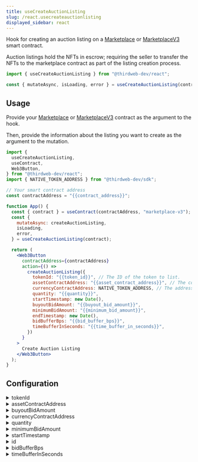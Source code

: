 ```yaml
---
title: useCreateAuctionListing
slug: /react.usecreateauctionlisting
displayed_sidebar: react
---
```


Hook for creating an auction listing on a [Marketplace](https://thirdweb.com/thirdweb.eth/Marketplace) or
[MarketplaceV3](https://thirdweb.com/thirdweb.eth/Marketplacev3) smart contract.

Auction listings hold the NFTs in escrow; requiring the seller to transfer the NFTs to the marketplace contract
as part of the listing creation process.

```jsx
import { useCreateAuctionListing } from "@thirdweb-dev/react";

const { mutateAsync, isLoading, error } = useCreateAuctionListing(contract);
```

## Usage

Provide your [Marketplace](https://thirdweb.com/thirdweb.eth/Marketplace)
or
[MarketplaceV3](https://thirdweb.com/thirdweb.eth/MarketplaceV3)
contract as the argument to the hook.

Then, provide the information about the listing you want to create as the argument to the mutation.

```jsx
import {
  useCreateAuctionListing,
  useContract,
  Web3Button,
} from "@thirdweb-dev/react";
import { NATIVE_TOKEN_ADDRESS } from "@thirdweb-dev/sdk";

// Your smart contract address
const contractAddress = "{{contract_address}}";

function App() {
  const { contract } = useContract(contractAddress, "marketplace-v3");
  const {
    mutateAsync: createAuctionListing,
    isLoading,
    error,
  } = useCreateAuctionListing(contract);

  return (
    <Web3Button
      contractAddress={contractAddress}
      action={() =>
        createAuctionListing({
          tokenId: "{{token_id}}", // The ID of the token to list.
          assetContractAddress: "{{asset_contract_address}}", // The contract address of the asset being listed.
          currencyContractAddress: NATIVE_TOKEN_ADDRESS, // The address of the currency to accept for the listing.
          quantity: "{{quantity}}",
          startTimestamp: new Date(),
          buyoutBidAmount: "{{buyout_bid_amount}}",
          minimumBidAmount: "{{minimum_bid_amount}}",
          endTimestamp: new Date(),
          bidBufferBps: "{{bid_buffer_bps}}",
          timeBufferInSeconds: "{{time_buffer_in_seconds}}",
        })
      }
    >
      Create Auction Listing
    </Web3Button>
  );
}
```

## Configuration

<details>
  <summary>tokenId</summary>
  <div>

### tokenId (required)

The token ID of the NFT you are listing for auction.

</div>
</details>

<details>
  <summary>assetContractAddress</summary>
  <div>

### assetContractAddress (required)

The smart contract address of the NFT you are listing for auction.

</div>
</details>

<details>
  <summary>buyoutBidAmount</summary>
  <div>

### buyoutBidAmount (required)

The price to **buy** each token in the listing.

- For ERC721 NFTs, this is the price to buy the NFT outright.
- For ERC1155 NFTs, this is the price to `1` quantity of the NFT.

</div>
</details>

<details>
  <summary>currencyContractAddress</summary>
  <div>

### currencyContractAddress (optional)

The address of the currency you want users to pay with and make bids in.

You likely want to use the token native to the chain you are on, e.g. Ether on Ethereum.

To do that, you can import the `NATIVE_TOKEN_ADDRESS` constant from `@thirdweb-dev/sdk`.

The default value is `NATIVE_TOKEN_ADDRESS`.

```jsx
import {
  useCreateAuctionListing,
  useContract,
  Web3Button,
} from "@thirdweb-dev/react";
// highlight-next-line
import { NATIVE_TOKEN_ADDRESS } from "@thirdweb-dev/sdk";

// Your smart contract address
const contractAddress = "{{contract_address}}";

function App() {
  const { contract } = useContract(contractAddress, "marketplace-v3");
  const {
    mutateAsync: createAuctionListing,
    isLoading,
    error,
  } = useCreateAuctionListing(contract);

  return (
    <Web3Button
      contractAddress={contractAddress}
      action={() =>
        createAuctionListing({
          tokenId: "{{token_id}}", // The ID of the token to list.
          assetContractAddress: "{{asset_contract_address}}", // The contract address of the asset being listed.
          // highlight-next-line
          currencyContractAddress: NATIVE_TOKEN_ADDRESS, // The address of the currency to accept for the listing.
          quantity: "{{quantity}}",
          startTimestamp: new Date(),
          buyoutBidAmount: "{{buyout_bid_amount}}",
          minimumBidAmount: "{{minimum_bid_amount}}",
          endTimestamp: new Date(),
          bidBufferBps: "{{bid_buffer_bps}}",
          timeBufferInSeconds: "{{time_buffer_in_seconds}}",
        })
      }
    >
      Create Auction Listing
    </Web3Button>
  );
}
```

</div>
</details>

<details>
  <summary>quantity</summary>
  <div>

### quantity (optional)

How many tokens to include in the listing.

- For ERC721 NFTs, this is always `1`.
- For ERC1155 NFTs, this is the quantity of tokens to include in the listing.

The default value is `1`.

</div>
</details>

<details>
  <summary>minimumBidAmount</summary>
  <div>

### minimumBidAmount (required)

The minimum price that a bid must be in order to be placed on the listing, per token.

Bids that are lower than the reserve price will be rejected by the contract.

The default value is `0`.

</div>
</details>

<details>
  <summary>startTimestamp</summary>
  <div>

### startTimestamp (optional)

A `Date` object for the start time of the listing.

The default value is `new Date()`, which is the current time.

</div>
</details>

<details>
  <summary>id</summary>
  <div>

### endTimestamp (optional)

A `Date` object for the end time of the listing (when the listing will expire).

</div>
</details>

<details>
  <summary>bidBufferBps</summary>
  <div>

### bidBufferBps (optional)

Bid buffer in basis points (1/100th of a percent).

The bid buffer is what percentage higher the next bid must be than the current highest bid.

For example, if you set a bid buffer of `100`, then the next bid must be at least `1%` higher than the current highest bid.

</div>
</details>

<details>
  <summary>timeBufferInSeconds</summary>
  <div>

### timeBufferInSeconds (optional)

Time buffer in seconds.

The time buffer is how much time is added to the listing when a new bid is placed.

This is to prevent users from placing a bid at the last second and winning the auction.

</div>
</details>
